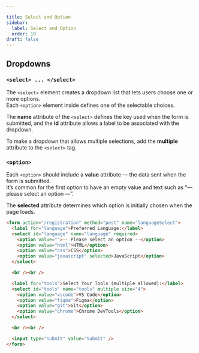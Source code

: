 ```yaml
---

title: Select and Option
sidebar:
  label: Select and Option
  order: 10
draft: false
---
```


## Dropdowns

### `<select> ... </select>`

The `<select>` element creates a dropdown list that lets users choose one or more options.  
Each `<option>` element inside defines one of the selectable choices.

The **name** attribute of the `<select>` defines the key used when the form is submitted, and the **id** attribute allows a label to be associated with the dropdown.

To make a dropdown that allows multiple selections, add the **multiple** attribute to the `<select>` tag.

### `<option>`

Each `<option>` should include a **value** attribute — the data sent when the form is submitted.  
It’s common for the first option to have an empty value and text such as “— please select an option —”.

The **selected** attribute determines which option is initially chosen when the page loads.

```html
<form action="/registration" method="post" name="languageSelect">
  <label for="language">Preferred Language:</label>
  <select id="language" name="language" required>
    <option value="">-- Please select an option --</option>
    <option value="html">HTML</option>
    <option value="css">CSS</option>
    <option value="javascript" selected>JavaScript</option>
  </select>

  <br /><br />

  <label for="tools">Select Your Tools (multiple allowed):</label>
  <select id="tools" name="tools" multiple size="4">
    <option value="vscode">VS Code</option>
    <option value="figma">Figma</option>
    <option value="git">Git</option>
    <option value="chrome">Chrome DevTools</option>
  </select>

  <br /><br />

  <input type="submit" value="Submit" />
</form>
```

